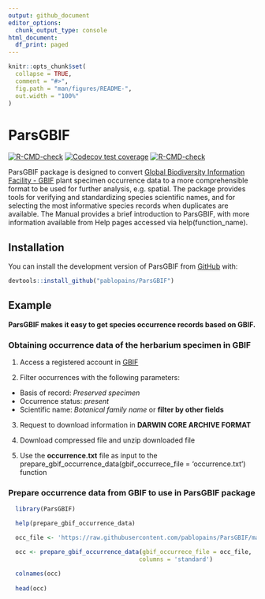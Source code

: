 ```yaml
---
output: github_document
editor_options: 
  chunk_output_type: console
html_document:
  df_print: paged
---
```


<!-- README.md is generated from README.Rmd. Please edit that file -->

```r
knitr::opts_chunk$set(
  collapse = TRUE,
  comment = "#>",
  fig.path = "man/figures/README-",
  out.width = "100%"
)
```

# ParsGBIF

<!-- badges: start -->

[![R-CMD-check](https://github.com/p/ParsGBIF/pablopains/R-CMD-check/badge.svg)](https://github.com/pablopains/ParsGBIF/actions) [![Codecov test coverage](https://codecov.io/gh/pablopains/ParsGBIF/branch/main/graph/badge.svg)](https://app.codecov.io/gh/pablopains/ParsGBIF?branch=main) [![R-CMD-check](https://github.com/pablopains/ParsGBIF/actions/workflows/R-CMD-check.yaml/badge.svg)](https://github.com/pablopains/ParsGBIF/actions/workflows/R-CMD-check.yaml)

<!-- badges: end -->

ParsGBIF package is designed to convert [Global Biodiversity Information Facility - GBIF](https://www.gbif.org/) plant specimen occurrence data to a more comprehensible format to be used for further analysis, e.g. spatial. The package provides tools for verifying and standardizing species scientific names, and for selecting the most informative species records when duplicates are available. The Manual provides a brief introduction to ParsGBIF, with more information available from Help pages accessed via help(function_name).

## Installation

You can install the development version of ParsGBIF from [GitHub](https://github.com/) with:

``` r
devtools::install_github("pablopains/ParsGBIF")
```

## Example

__ParsGBIF makes it easy to get species occurrence records based on GBIF.__

### Obtaining occurrence data of the herbarium specimen in GBIF

  1. Access a registered account in [GBIF](gbif.org) 
  
  2. Filter occurrences with the following parameters:
  * Basis of record: _Preserved specimen_
  * Occurrence status: _present_
  * Scientific name: _Botanical family name_ or __filter by other fields__

  3. Request to download information in __DARWIN CORE ARCHIVE FORMAT__
  
  4. Download compressed file and unzip downloaded file
  
  5. Use the __occurrence.txt__ file as input to the prepare_gbif_occurrence_data(gbif_occurrece_file = 'occurrence.txt') function
  
### Prepare occurrence data from GBIF to use in ParsGBIF package 

```r
  library(ParsGBIF)

  help(prepare_gbif_occurrence_data)

  occ_file <- 'https://raw.githubusercontent.com/pablopains/ParsGBIF/main/dataGBIF/Achatocarpaceae/occurrence.txt'

  occ <- prepare_gbif_occurrence_data(gbif_occurrece_file = occ_file,
                                     columns = 'standard')

  colnames(occ)
 
  head(occ)
```
